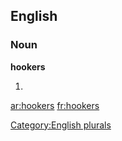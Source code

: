 ==English==

===Noun===
'''hookers'''

# {{plural of|[[hooker]]}}

[[Category:English plurals]]

[[ar:hookers]]
[[fr:hookers]]